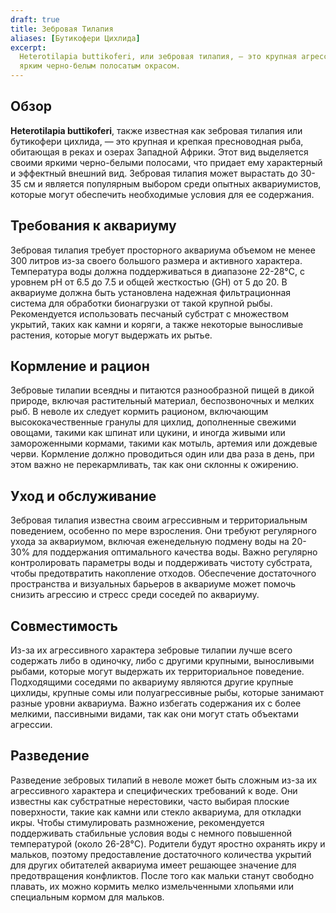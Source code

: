 ```yaml
---
draft: true
title: Зебровая Тилапия
aliases: [Бутикофери Цихлида]
excerpt:
  Heterotilapia buttikoferi, или зебровая тилапия, — это крупная агрессивная цихлида из Западной Африки, известная своим
  ярким черно-белым полосатым окрасом.
---
```


## Обзор

**Heterotilapia buttikoferi**, также известная как зебровая тилапия или бутикофери цихлида, — это крупная и крепкая
пресноводная рыба, обитающая в реках и озерах Западной Африки. Этот вид выделяется своими яркими черно-белыми полосами,
что придает ему характерный и эффектный внешний вид. Зебровая тилапия может вырастать до 30-35 см и является популярным
выбором среди опытных аквариумистов, которые могут обеспечить необходимые условия для ее содержания.

## Требования к аквариуму

Зебровая тилапия требует просторного аквариума объемом не менее 300 литров из-за своего большого размера и активного
характера. Температура воды должна поддерживаться в диапазоне 22-28°C, с уровнем pH от 6.5 до 7.5 и общей жесткостью
(GH) от 5 до 20. В аквариуме должна быть установлена надежная фильтрационная система для обработки бионагрузки от такой
крупной рыбы. Рекомендуется использовать песчаный субстрат с множеством укрытий, таких как камни и коряги, а также
некоторые выносливые растения, которые могут выдержать их рытье.

## Кормление и рацион

Зебровые тилапии всеядны и питаются разнообразной пищей в дикой природе, включая растительный материал, беспозвоночных и
мелких рыб. В неволе их следует кормить рационом, включающим высококачественные гранулы для цихлид, дополненные свежими
овощами, такими как шпинат или цукини, и иногда живыми или замороженными кормами, такими как мотыль, артемия или
дождевые черви. Кормление должно проводиться один или два раза в день, при этом важно не перекармливать, так как они
склонны к ожирению.

## Уход и обслуживание

Зебровая тилапия известна своим агрессивным и территориальным поведением, особенно по мере взросления. Они требуют
регулярного ухода за аквариумом, включая еженедельную подмену воды на 20-30% для поддержания оптимального качества воды.
Важно регулярно контролировать параметры воды и поддерживать чистоту субстрата, чтобы предотвратить накопление отходов.
Обеспечение достаточного пространства и визуальных барьеров в аквариуме может помочь снизить агрессию и стресс среди
соседей по аквариуму.

## Совместимость

Из-за их агрессивного характера зебровые тилапии лучше всего содержать либо в одиночку, либо с другими крупными,
выносливыми рыбами, которые могут выдержать их территориальное поведение. Подходящими соседями по аквариуму являются
другие крупные цихлиды, крупные сомы или полуагрессивные рыбы, которые занимают разные уровни аквариума. Важно избегать
содержания их с более мелкими, пассивными видами, так как они могут стать объектами агрессии.

## Разведение

Разведение зебровых тилапий в неволе может быть сложным из-за их агрессивного характера и специфических требований к
воде. Они известны как субстратные нерестовики, часто выбирая плоские поверхности, такие как камни или стекло аквариума,
для откладки икры. Чтобы стимулировать размножение, рекомендуется поддерживать стабильные условия воды с немного
повышенной температурой (около 26-28°C). Родители будут яростно охранять икру и мальков, поэтому предоставление
достаточного количества укрытий для других обитателей аквариума имеет решающее значение для предотвращения конфликтов.
После того как мальки станут свободно плавать, их можно кормить мелко измельченными хлопьями или специальным кормом для
мальков.
